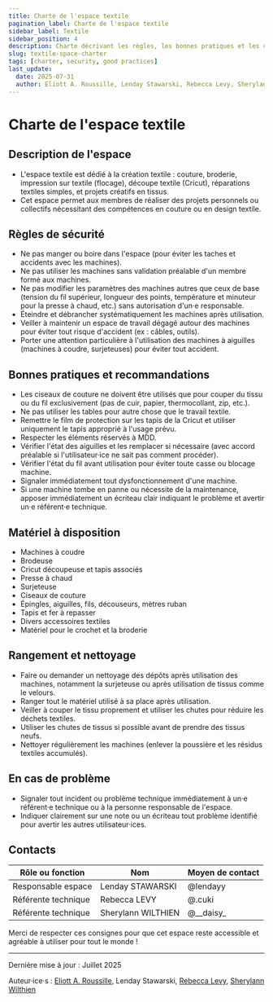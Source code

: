 ```yaml
---
title: Charte de l'espace textile
pagination_label: Charte de l'espace textile
sidebar_label: Textile
sidebar_position: 4
description: Charte décrivant les règles, les bonnes pratiques et les contacts pour l'espace textile du FabLab.
slug: textile-space-charter
tags: [charter, security, good practices]
last_update:
  date: 2025-07-31
  author: Eliott A. Roussille, Lenday Stawarski, Rebecca Levy, Sherylann Wilthien
---
```


# Charte de l'espace textile

## <FileText size={32} /> Description de l'espace

- L'espace textile est dédié à la création textile : couture, broderie, impression sur textile (flocage), découpe textile (Cricut), réparations textiles simples, et projets créatifs en tissus.
- Cet espace permet aux membres de réaliser des projets personnels ou collectifs nécessitant des compétences en couture ou en design textile.

## <TriangleAlert size={32} /> Règles de sécurité

- Ne pas manger ou boire dans l'espace (pour éviter les taches et accidents avec les machines).
- Ne pas utiliser les machines sans validation préalable d'un membre formé aux machines.
- Ne pas modifier les paramètres des machines autres que ceux de base (tension du fil supérieur, longueur des points, température et minuteur pour la presse à chaud, etc.) sans autorisation d'un·e responsable.
- Éteindre et débrancher systématiquement les machines après utilisation.
- Veiller à maintenir un espace de travail dégagé autour des machines pour éviter tout risque d'accident (ex : câbles, outils).
- Porter une attention particulière à l'utilisation des machines à aiguilles (machines à coudre, surjeteuses) pour éviter tout accident.

## <CheckSquare size={32} /> Bonnes pratiques et recommandations

- Les ciseaux de couture ne doivent être utilisés que pour couper du tissu ou du fil exclusivement (pas de cuir, papier, thermocollant, zip, etc.).
- Ne pas utiliser les tables pour autre chose que le travail textile.
- Remettre le film de protection sur les tapis de la Cricut et utiliser uniquement le tapis approprié à l'usage prévu.
- Respecter les éléments réservés à MDD.
- Vérifier l'état des aiguilles et les remplacer si nécessaire (avec accord préalable si l'utilisateur·ice ne sait pas comment procéder).
- Vérifier l'état du fil avant utilisation pour éviter toute casse ou blocage machine.
- Signaler immédiatement tout dysfonctionnement d'une machine.
- Si une machine tombe en panne ou nécessite de la maintenance, apposer immédiatement un écriteau clair indiquant le problème et avertir un·e référent·e technique.

## <Wrench size={32} /> Matériel à disposition

- Machines à coudre
- Brodeuse
- Cricut découpeuse et tapis associés
- Presse à chaud
- Surjeteuse
- Ciseaux de couture
- Épingles, aiguilles, fils, découseurs, mètres ruban
- Tapis et fer à repasser
- Divers accessoires textiles
- Matériel pour le crochet et la broderie

## <Pin size={32} /> Rangement et nettoyage

- Faire ou demander un nettoyage des dépôts après utilisation des machines, notamment la surjeteuse ou après utilisation de tissus comme le velours.
- Ranger tout le matériel utilisé à sa place après utilisation.
- Veiller à couper le tissu proprement et utiliser les chutes pour réduire les déchets textiles.
- Utiliser les chutes de tissus si possible avant de prendre des tissus neufs.
- Nettoyer régulièrement les machines (enlever la poussière et les résidus textiles accumulés).

## <Siren size={32} /> En cas de problème

- Signaler tout incident ou problème technique immédiatement à un·e référent·e technique ou à la personne responsable de l'espace.
- Indiquer clairement sur une note ou un écriteau tout problème identifié pour avertir les autres utilisateur·ices.

## <Phone size={32} /> Contacts

| Rôle ou fonction    | Nom                | Moyen de contact |
| ------------------- | ------------------ | ---------------- |
| Responsable espace  | Lenday STAWARSKI   | @lendayy         |
| Référente technique | Rebecca LEVY       | @.cuki           |
| Référente technique | Sherylann WILTHIEN | @\_\_daisy\_     |

Merci de respecter ces consignes pour que cet espace reste accessible et agréable à utiliser pour tout le monde !

---

Dernière mise à jour : Juillet 2025

Auteur·ice·s : [Eliott A. Roussille](https://github.com/aust-1), Lenday Stawarski, [Rebecca Levy](https://www.linkedin.com/in/rebecca-levy-a010a7201), [Sherylann Wilthien](https://www.linkedin.com/in/sherylann-wilthien-a9b58a253)
